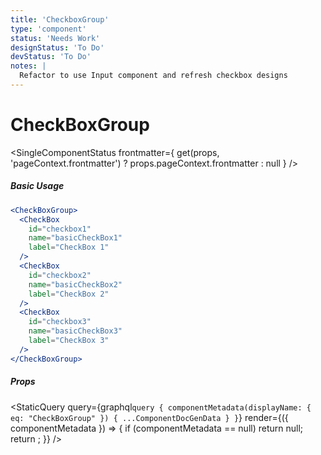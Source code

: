 ```yaml
---
title: 'CheckboxGroup'
type: 'component'
status: 'Needs Work'
designStatus: 'To Do'
devStatus: 'To Do'
notes: |
  Refactor to use Input component and refresh checkbox designs
---
```



# CheckBoxGroup

<SingleComponentStatus
  frontmatter={
    get(props, 'pageContext.frontmatter') ? props.pageContext.frontmatter : null
  }
/>

##### Basic Usage

```jsx live=true
<CheckBoxGroup>
  <CheckBox 
    id="checkbox1" 
    name="basicCheckBox1" 
    label="CheckBox 1" 
  />
  <CheckBox 
    id="checkbox2" 
    name="basicCheckBox2" 
    label="CheckBox 2" 
  />
  <CheckBox 
    id="checkbox3" 
    name="basicCheckBox3" 
    label="CheckBox 3" 
  />
</CheckBoxGroup>
```

##### Props

<StaticQuery
  query={graphql`
    query {
      componentMetadata(displayName: { eq: "CheckBoxGroup" }) {
        ...ComponentDocGenData
      }
    }
  `}
  render={({ componentMetadata }) => {
    if (componentMetadata == null) return null;
    return <PropsTable propMetaData={componentMetadata.props} />;
  }}
/>
